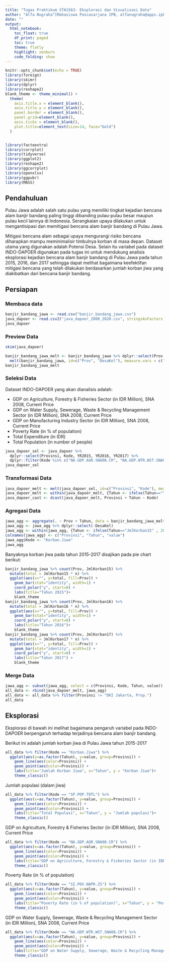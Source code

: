 ```yaml
---
title: "Tugas Praktikum STA1563: Eksplorasi dan Visualisasi Data"
author: "Alfa Nugraha^[Mahasiswa Pascasarjana IPB, alfanugraha@apps.ipb.ac.id]"
date: ""
output:
  html_notebook:
    toc_float: true
    df_print: paged
    toc: true
    theme: flatly
    highlight: zenburn
    code_folding: show
---
```


```r
knitr::opts_chunk$set(echo = TRUE)
library(foreign)
library(skimr)
library(dplyr)
library(reshape2)
blank_theme <- theme_minimal() +
  theme(
    axis.title.x = element_blank(),
    axis.title.y = element_blank(),
    panel.border = element_blank(),
    panel.grid=element_blank(),
    axis.ticks = element_blank(),
    plot.title=element_text(size=14, face="bold")
  )


library(factoextra)
library(corrplot)
library(tidyverse)
library(ggplot2)
library(reshape2)
library(ggcorrplot)
library(openxlsx)
library(ggpubr)
library(MASS)
```


## Pendahuluan

Pulau Jawa adalah salah satu pulau yang memiliki tingkat kejadian bencana alam banjir bandang paling tinggi dibanding pulau-pulau besar maupun pulau kecil lainnya di Indonesia. Serangkaian upaya dilakukan untuk mengantisipasi dan memitigasi bencana alam banjir bandang di Pulau Jawa.

Mitigasi bencana alam sebagai upaya mengurangi risiko bencana diharapkan mampu meminimalisir timbulnya korban di masa depan. Dataset utama yang digunakan adalah Potensi Desa. Selain itu variabel pada dataset INDO-DAPOER digunakan pada tugas ini untuk mendukung analisis eksplorasi kejadian bencana alam banjir bandang di Pulau Jawa pada tahun 2015, 2016, dan 2017 sehingga dapat melihat bagaimana keefektifan mitigasi bencana yang telah dilakukan berdasarkan jumlah korban jiwa yang diakibatkan dari bencana banjir bandang.

## Persiapan

### Membaca data

```r
banjir_bandang_jawa <- read.csv("banjir_bandang_jawa.csv")
java_dapoer <- read.csv2("java_dapoer_2000_2020.csv", stringsAsFactors = T)
java_dapoer
```

### Preview Data

```r
skim(java_dapoer)
```


```r
banjir_bandang_jawa_melt <- banjir_bandang_jawa %>% dplyr::select(Prov, DesaKel, JmlKorban15, JmlKorban16, JmlKorban17) %>%
  melt(banjir_bandang_jawa, id=c("Prov", "DesaKel"), measure.vars = c("JmlKorban15", "JmlKorban16", "JmlKorban17"), variable.name = "Tahun")
banjir_bandang_jawa_melt
```

### Seleksi Data

Dataset INDO-DAPOER yang akan dianalisis adalah:

- GDP on Agriculture, Forestry & Fisheries Sector (in IDR Million), SNA 2008, Current Price
- GDP on Water Supply, Sewerage, Waste & Recycling Management Sector (in IDR Million), SNA 2008, Current Price
- GDP on Manufacturing Industry Sector (in IDR Million), SNA 2008, Current Price
- Poverty Rate (in % of population)
- Total Expenditure (in IDR)
- Total Population (in number of people)


```r
java_dapoer_sel <- java_dapoer %>% 
  dplyr::select(Provinsi, Kode, YR2015, YR2016, YR2017) %>%
  dplyr::filter(Kode %in% c("NA.GDP.AGR.SNA08.CR", "NA.GDP.WTR.WST.SNA08.CR", "NA.GDP.MNF.CR", "SI.POV.NAPR.ZS", "EC.XPD.TOTL.CR", "SP.POP.TOTL"))
java_dapoer_sel
```

### Transformasi Data

```r
java_dapoer_melt <- melt(java_dapoer_sel, id=c("Provinsi", "Kode"), measure.vars = c("YR2015", "YR2016", "YR2017"), variable.name = "Tahun")
java_dapoer_melt <- within(java_dapoer_melt, {Tahun <- ifelse(Tahun=="YR2015" , 2015, ifelse(Tahun=="YR2016", 2016, 2017))})
java_dapoer_cast <- dcast(java_dapoer_melt, Provinsi + Tahun ~ Kode)
```

### Agregasi Data

```r
jawa_agg <- aggregate(. ~ Prov + Tahun, data = banjir_bandang_jawa_melt, sum)
jawa_agg <- jawa_agg %>% dplyr::select(-DesaKel)
jawa_agg <- within(jawa_agg, {Tahun <- ifelse(Tahun=="JmlKorban15" , 2015, ifelse(Tahun=="JmlKorban16", 2016, 2017))})
colnames(jawa_agg) <- c("Provinsi", "Tahun", "value")
jawa_agg$Kode <- "Korban.Jiwa"
jawa_agg
```

Banyaknya korban jiwa pada tahun 2015-2017 disajikan pada pie chart berikut:

```r
banjir_bandang_jawa %>% count(Prov, JmlKorban15) %>%
  mutate(total = JmlKorban15 * n) %>%
  ggplot(aes(x="", y=total, fill=Prov)) + 
    geom_bar(stat="identity", width=1) + 
    coord_polar("y", start=0) +
    labs(title="Tahun 2015")+
    blank_theme
banjir_bandang_jawa %>% count(Prov, JmlKorban16) %>%
  mutate(total = JmlKorban16 * n) %>%
  ggplot(aes(x="", y=total, fill=Prov)) + 
    geom_bar(stat="identity", width=1) + 
    coord_polar("y", start=0) +
    labs(title="Tahun 2016")+
    blank_theme
banjir_bandang_jawa %>% count(Prov, JmlKorban17) %>%
  mutate(total = JmlKorban17 * n) %>%
  ggplot(aes(x="", y=total, fill=Prov)) + 
    geom_bar(stat="identity", width=1) + 
    coord_polar("y", start=0) +
    labs(title="Tahun 2017") +
    blank_theme
```

### Merge Data

```r
jawa_agg <- subset(jawa_agg, select = c(Provinsi, Kode, Tahun, value))
all_data <- rbind(java_dapoer_melt, jawa_agg)
all_data <- all_data %>% filter(Provinsi != "DKI Jakarta, Prop.")
all_data
```


## Eksplorasi

Eksplorasi di bawah ini melihat bagaimana pengaruh variabel pada INDO-DAPOER berpengaruh terhadap terjadinya bencana alam banjir bandang.

Berikut ini adalah jumlah korban jiwa di Pulau Jawa tahun 2015-2017

```r
all_data %>% filter(Kode == "Korban.Jiwa") %>%
  ggplot(aes(x=as.factor(Tahun), y=value, group=Provinsi)) +
    geom_line(aes(color=Provinsi)) +
    geom_point(aes(color=Provinsi)) + 
    labs(title="Jumlah Korban Jiwa", x="Tahun", y = "Korban Jiwa")+
    theme_classic()
```

Jumlah populasi (dalam jiwa)

```r
all_data %>% filter(Kode == "SP.POP.TOTL") %>%
  ggplot(aes(x=as.factor(Tahun), y=value, group=Provinsi)) +
    geom_line(aes(color=Provinsi)) +
    geom_point(aes(color=Provinsi)) + 
    labs(title="Total Populasi", x="Tahun", y = "Jumlah populasi")+
    theme_classic()
```

GDP on Agriculture, Forestry & Fisheries Sector (in IDR Million), SNA 2008, Current Price

```r
all_data %>% filter(Kode == "NA.GDP.AGR.SNA08.CR") %>%
  ggplot(aes(x=as.factor(Tahun), y=value, group=Provinsi)) +
    geom_line(aes(color=Provinsi)) +
    geom_point(aes(color=Provinsi)) + 
    labs(title="GDP on Agriculture, Forestry & Fisheries Sector (in IDR Million), SNA 2008, Current Price", x="Tahun", y = "GDP")+
    theme_classic()
```
Poverty Rate (in % of population)

```r
all_data %>% filter(Kode == "SI.POV.NAPR.ZS") %>%
  ggplot(aes(x=as.factor(Tahun), y=value, group=Provinsi)) +
    geom_line(aes(color=Provinsi)) +
    geom_point(aes(color=Provinsi)) + 
    labs(title="Poverty Rate (in % of population)", x="Tahun", y = "Percentage")+
    theme_classic()
```

GDP on Water Supply, Sewerage, Waste & Recycling Management Sector (in IDR Million), SNA 2008, Current Price

```r
all_data %>% filter(Kode == "NA.GDP.WTR.WST.SNA08.CR") %>%
  ggplot(aes(x=as.factor(Tahun), y=value, group=Provinsi)) +
    geom_line(aes(color=Provinsi)) +
    geom_point(aes(color=Provinsi)) + 
    labs(title="GDP on Water Supply, Sewerage, Waste & Recycling Management Sector (in IDR Million), SNA 2008, Current Price", x="Tahun", y = "GDP")+
    theme_classic()
```


